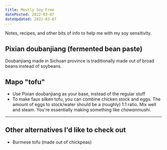 ```yaml
---
title: Mostly Soy Free
datePosted: 2022-03-07
dateUpdated: 2022-03-07
---
```


Notes, recipes, and other bits of info to help me with my soy sensitivity.

## Pixian doubanjiang (fermented bean paste)

Doubanjiang made in Sichuan province is traditionally made out of broad beans instead of soybeans.

## Mapo "tofu"

- Use Pixian doubanjiang as your base, instead of the regular stuff
- To make faux silken tofu, you can combine chicken stock and eggs. The amount of eggs to stock/water should be a (roughly) 1:1 ratio. Mix well and steam. You're essentially making something like _chawanmushi_.

---

## Other alternatives I'd like to check out

- Burmese tofu (made out of chickpeas)
